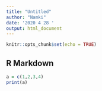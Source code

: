 ```yaml
---
title: "Untitled"
author: "Namki"
date: '2020 4 28 '
output: html_document
---
```


```r
knitr::opts_chunk$set(echo = TRUE)
```

## R Markdown

```r
a = c(1,2,3,4)
print(a)

```

